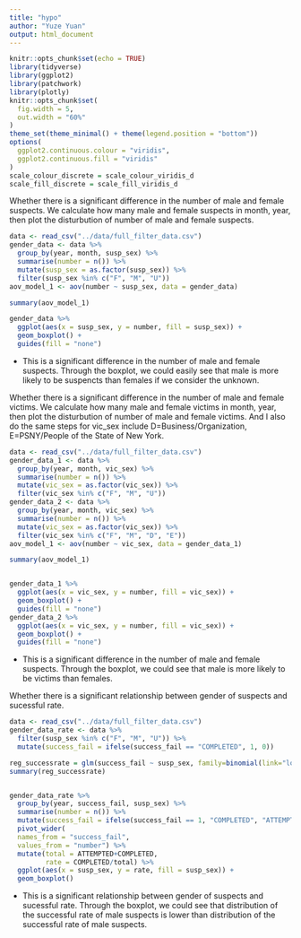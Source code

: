```yaml
---
title: "hypo"
author: "Yuze Yuan"
output: html_document
---
```


```r
knitr::opts_chunk$set(echo = TRUE)
library(tidyverse)
library(ggplot2)
library(patchwork)
library(plotly)
knitr::opts_chunk$set(
  fig.width = 5,
  out.width = "60%"
)
theme_set(theme_minimal() + theme(legend.position = "bottom"))
options(
  ggplot2.continuous.colour = "viridis",
  ggplot2.continuous.fill = "viridis"
)
scale_colour_discrete = scale_colour_viridis_d
scale_fill_discrete = scale_fill_viridis_d
```

Whether there is a significant difference in the number of male and female suspects. We calculate how many male and female suspects in month, year, then plot the disturbution of number of male and female suspects.
```r
data <- read_csv("../data/full_filter_data.csv")
gender_data <- data %>%  
  group_by(year, month, susp_sex) %>% 
  summarise(number = n()) %>% 
  mutate(susp_sex = as.factor(susp_sex)) %>%
  filter(susp_sex %in% c("F", "M", "U"))
aov_model_1 <- aov(number ~ susp_sex, data = gender_data)

summary(aov_model_1)

gender_data %>% 
  ggplot(aes(x = susp_sex, y = number, fill = susp_sex)) +
  geom_boxplot() +
  guides(fill = "none")  
```
* This is a significant difference in the number of male and female suspects. Through the boxplot, we could easily see that male is more likely to be suspencts than females if we consider the unknown.

Whether there is a significant difference in the number of male and female victims. We calculate how many male and female victims in month, year, then plot the disturbution of number of male and female victims. And I also do the same steps for vic_sex include D=Business/Organization, 
E=PSNY/People of the State of New York.
```r
data <- read_csv("../data/full_filter_data.csv")
gender_data_1 <- data %>%  
  group_by(year, month, vic_sex) %>% 
  summarise(number = n()) %>% 
  mutate(vic_sex = as.factor(vic_sex)) %>%
  filter(vic_sex %in% c("F", "M", "U"))
gender_data_2 <- data %>%  
  group_by(year, month, vic_sex) %>% 
  summarise(number = n()) %>% 
  mutate(vic_sex = as.factor(vic_sex)) %>%
  filter(vic_sex %in% c("F", "M", "D", "E"))
aov_model_1 <- aov(number ~ vic_sex, data = gender_data_1)

summary(aov_model_1)


gender_data_1 %>% 
  ggplot(aes(x = vic_sex, y = number, fill = vic_sex)) +
  geom_boxplot() +
  guides(fill = "none")
gender_data_2 %>% 
  ggplot(aes(x = vic_sex, y = number, fill = vic_sex)) +
  geom_boxplot() +
  guides(fill = "none") 
```
* This is a significant difference in the number of male and female suspects. Through the boxplot, we could see that male is more likely to be victims than females.

Whether there is a significant relationship between gender of suspects and sucessful rate.
```r
data <- read_csv("../data/full_filter_data.csv")
gender_data_rate <- data %>%  
  filter(susp_sex %in% c("F", "M", "U")) %>%
  mutate(success_fail = ifelse(success_fail == "COMPLETED", 1, 0))

reg_successrate = glm(success_fail ~ susp_sex, family=binomial(link="logit"), data = gender_data_rate)
summary(reg_successrate)


gender_data_rate %>% 
  group_by(year, success_fail, susp_sex) %>% 
  summarise(number = n()) %>%
  mutate(success_fail = ifelse(success_fail == 1, "COMPLETED", "ATTEMPTED")) %>%
  pivot_wider(
  names_from = "success_fail", 
  values_from = "number") %>%
  mutate(total = ATTEMPTED+COMPLETED, 
         rate = COMPLETED/total) %>%
  ggplot(aes(x = susp_sex, y = rate, fill = susp_sex)) +
  geom_boxplot()
```
* This is a significant relationship between gender of suspects and sucessful rate. Through the boxplot, we could see that distribution of the successful rate of male suspects is lower than distribution of the successful rate of male suspects.




